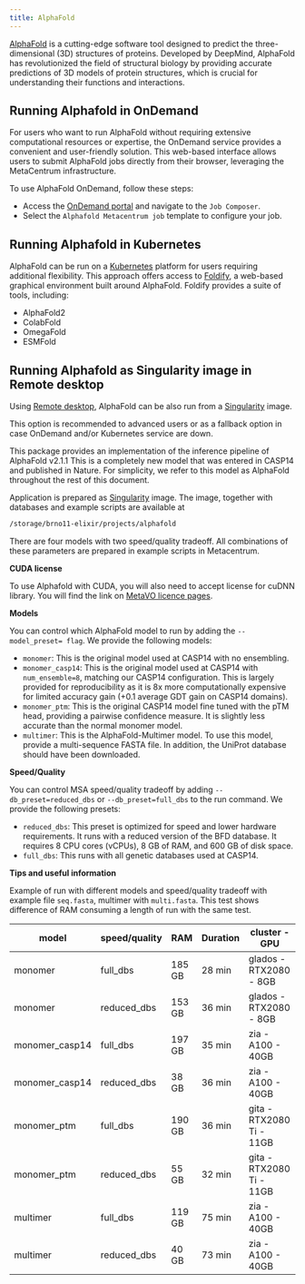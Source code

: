```yaml
---
title: AlphaFold
---
```

[AlphaFold](https://www.deepmind.com/research/highlighted-research/alphafold) is a cutting-edge software tool designed to predict the three-dimensional (3D) structures of proteins. Developed by DeepMind, AlphaFold has revolutionized the field of structural biology by providing accurate predictions of 3D models of protein structures, which is crucial for understanding their functions and interactions.


## Running Alphafold in OnDemand

For users who want to run AlphaFold without requiring extensive computational resources or expertise, the OnDemand service provides a convenient and user-friendly solution. This web-based interface allows users to submit AlphaFold jobs directly from their browser, leveraging the MetaCentrum infrastructure.

To use AlphaFold OnDemand, follow these steps:

* Access the [OnDemand portal](https://ondemand.metacentrum.cz) and navigate to the `Job Composer`.
* Select the `Alphafold Metacentrum job` template to configure your job.


## Running Alphafold in Kubernetes

AlphaFold can be run on a [Kubernetes](https://docs.cerit.io) platform for users requiring additional flexibility. This approach offers access to [Foldify](https://docs.cerit.io/en/web-apps/foldify), a web-based graphical environment built around AlphaFold. Foldify provides a suite of tools, including:

 * AlphaFold2
 * ColabFold
 * OmegaFold
 * ESMFold




## Running Alphafold as Singularity image in Remote desktop 

Using [Remote desktop](../../../software/graphical-access), AlphaFold can be also run from a [Singularity](../../../software/containers) image.

This option is recommended to advanced users or as a fallback option in case OnDemand and/or Kubernetes service are down.

This package provides an implementation of the inference pipeline of AlphaFold v2.1.1 This is a completely new model that was entered in CASP14 and published in Nature. For simplicity, we refer to this model as AlphaFold throughout the rest of this document. 

Application is prepared as [Singularity](../../../software/containers) image. The image, together with databases and example scripts are available at

```bash
/storage/brno11-elixir/projects/alphafold 
```

There are four models with two speed/quality tradeoff. All combinations of these parameters are prepared in example scripts in Metacentrum.

**CUDA license**

To use Alphafold with CUDA, you will also need to accept license for cuDNN library. You will find the link on [MetaVO licence pages](https://metavo.metacentrum.cz/cs/myaccount/licence.html).

**Models**

You can control which AlphaFold model to run by adding the `--model_preset= flag`. We provide the following models:

- `monomer`: This is the original model used at CASP14 with no ensembling.
- `monomer_casp14`: This is the original model used at CASP14 with `num_ensemble=8`, matching our CASP14 configuration. This is largely provided for reproducibility as it is 8x more computationally expensive for limited accuracy gain (+0.1 average GDT gain on CASP14 domains).
- `monomer_ptm`: This is the original CASP14 model fine tuned with the pTM head, providing a pairwise confidence measure. It is slightly less accurate than the normal monomer model.
- `multimer`: This is the AlphaFold-Multimer model. To use this model, provide a multi-sequence FASTA file. In addition, the UniProt database should have been downloaded.

**Speed/Quality**

You can control MSA speed/quality tradeoff by adding `--db_preset=reduced_dbs` or `--db_preset=full_dbs` to the run command. We provide the following presets:

- `reduced_dbs`: This preset is optimized for speed and lower hardware requirements. It runs with a reduced version of the BFD database. It requires 8 CPU cores (vCPUs), 8 GB of RAM, and 600 GB of disk space.
- `full_dbs`: This runs with all genetic databases used at CASP14.

**Tips and useful information**

Example of run with different models and speed/quality tradeoff with example file `seq.fasta`, multimer with `multi.fasta`. This test shows difference of RAM consuming a length of run with the same test.

| model | speed/quality | RAM | Duration | cluster - GPU |
|-----|-------|-------|-------|------|
|monomer 	|full_dbs 	|185 GB 	|28 min 	|glados - RTX2080 - 8GB |
|monomer 	|reduced_dbs 	|153 GB 	|36 min 	|glados - RTX2080 - 8GB |
|monomer_casp14 |full_dbs 	|197 GB 	|35 min 	|zia - A100 - 40GB |
|monomer_casp14 |reduced_dbs 	|38 GB 		|36 min 	|zia - A100 - 40GB |
|monomer_ptm 	|full_dbs 	|190 GB 	|36 min 	|gita - RTX2080 Ti - 11GB |
|monomer_ptm 	|reduced_dbs 	|55 GB 		|32 min 	|gita - RTX2080 Ti - 11GB |
|multimer 	|full_dbs 	|119 GB 	|75 min 	|zia - A100 - 40GB |
|multimer 	|reduced_dbs 	|40 GB 		|73 min 	|zia - A100 - 40GB |

